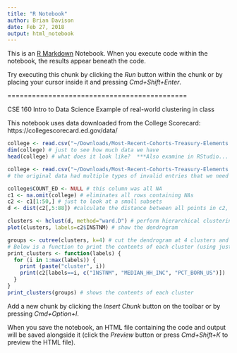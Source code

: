 ```yaml
---
title: "R Notebook"
author: Brian Davison
date: Feb 27, 2018 
output: html_notebook
---
```


This is an [R Markdown](http://rmarkdown.rstudio.com) Notebook. When you execute code within the notebook, the results appear beneath the code. 

Try executing this chunk by clicking the *Run* button within the chunk or by placing your cursor inside it and pressing *Cmd+Shift+Enter*. 

============================================

CSE 160 Intro to Data Science
Example of real-world clustering in class 

This notebook uses data downloaded from the College Scorecard: https://collegescorecard.ed.gov/data/ 

```r
college <- read.csv("~/Downloads/Most-Recent-Cohorts-Treasury-Elements (2).csv")
dim(college) # just to see how much data we have 
head(college) # what does it look like?  ***Also examine in RStudio...
```


```r
college <- read.csv("~/Downloads/Most-Recent-Cohorts-Treasury-Elements (2).csv", na.strings=c("PrivacySuppressed", "NULL"))
# the original data had multiple types of invalid entries that we need to convert to NAs
```


```r
college$COUNT_ED <- NULL # this column was all NA
c1 <- na.omit(college) # eliminates all rows containing NAs
c2 <- c1[1:50,] # just to look at a small subsets
d <- dist(c2[,5:88]) #calculate the distance between all points in c2, based only on columns 5-88
```


```r
clusters <- hclust(d, method="ward.D") # perform hierarchical clustering
plot(clusters, labels=c2$INSTNM) # show the dendrogram
```

```r
groups <- cutree(clusters, k=4) # cut the dendrogram at 4 clusters and record which items belong in which cluster
# Below is a function to print the contents of each cluster (using just a few attributes)
print_clusters <- function(labels) {
  for (i in 1:max(labels)) {
    print (paste("cluster", i))
    print(c2[labels==i, c("INSTNM", "MEDIAN_HH_INC", "PCT_BORN_US")])
  }
}
print_clusters(groups) # shows the contents of each cluster
```


Add a new chunk by clicking the *Insert Chunk* button on the toolbar or by pressing *Cmd+Option+I*.

When you save the notebook, an HTML file containing the code and output will be saved alongside it (click the *Preview* button or press *Cmd+Shift+K* to preview the HTML file).
